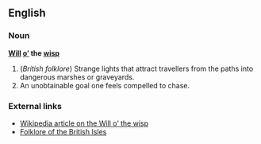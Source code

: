 ==English==

===Noun===
'''[[Will]] [[o'|o’]] the [[wisp]]'''

# (''British folklore'') Strange lights that attract travellers from the paths into dangerous marshes or graveyards.
# An unobtainable goal one feels compelled to chase.

===External links===
*[[w:Will_o'_the_wisp|Wikipedia article on the Will o’ the wisp]]
*[http://www.mysteriousbritain.co.uk/folklore/will_o_the_wisp.html Folklore of the British Isles]